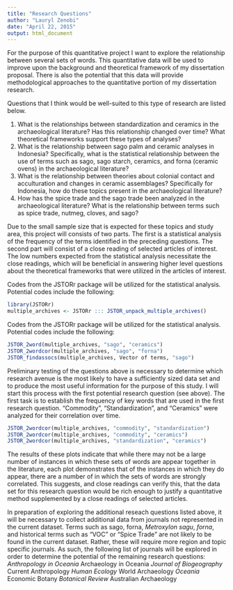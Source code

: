 ```yaml
---
title: "Research Questions"
author: "Lauryl Zenobi"
date: "April 22, 2015"
output: html_document
---
```


For the purpose of this quantitative project I want to explore the relationship between several sets of words. This quantitative data will be used to improve upon the background and theoretical framework of my dissertation proposal. There is also the potential that this data will provide methodological approaches to the quantitative portion of my dissertation research. 

Questions that I think would be well-suited to this type of research are listed below.

1. What is the relationships between standardization and ceramics in the archaeological literature? Has this relationship changed over time? What theoretical frameworks support these types of analyses?
2. What is the relationship between sago palm and ceramic analyses in Indonesia? Specifically, what is the statistical relationship between the use of terms such as sago, sago starch, ceramics, and forna (ceramic ovens) in the archaeological literature?
3. What is the relationship between theories about colonial contact and acculturation and changes in ceramic assemblages? Specifically for Indonesia, how do these topics present in the archaeological literature?
4. How has the spice trade and the sago trade been analyzed in the archaeological literature? What is the relationship between terms such as spice trade, nutmeg, cloves, and sago? 


Due to the small sample size that is expected for these topics and study area, this project will consists of two parts. The first is a statistical analysis of the frequency of the terms identified in the preceding questions. The second part will consist of a close reading of selected articles of interest. The low numbers expected from the statistical analysis necessitate the close readings, which will be beneficial in answering higher level questions about the theoretical frameworks that were utilized in the articles of interest. 


Codes from the JSTORr package will be utilized for the statistical analysis. Potential codes include the following:
```r
library(JSTORr)
multiple_archives <- JSTORr ::: JSTOR_unpack_multiple_archives()
```

Codes from the JSTORr package will be utilized for the statistical analysis. Potential codes include the following:
```r
JSTOR_2word(multiple_archives, "sago", "ceramics")
JSTOR_2wordcor(multiple_archives, "sago", "forna")
JSTOR_findassocs(multiple_archives, Vector of terms, "sago")
```

Preliminary testing of the questions above is necessary to determine which research avenue is the most likely to have a sufficiently sized data set and to produce the most useful information for the purpose of this study. I will start this process with the first potential research question (see above). The first task is to establish the frequency of key words that are used in the first research question. "Commodity", "Standardization", and "Ceramics" were analyzed for their correlation over time. 

```r
JSTOR_2wordcor(multiple_archives, "commodity", "standardization")
JSTOR_2wordcor(multiple_archives, "commodity", "ceramics")
JSTOR_2wordcor(multiple_archives, "standardization", "ceramics")
```

The results of these plots indicate that while there may not be a large number of instances in which these sets of words are appear together in the literature, each plot demonstrates that of the instances in which they do appear, there are a number of in which the sets of words are strongly correlated. This suggests, and close readings can verify this, that the data set for this research question would be rich enough to justify a quantitative method supplemented by a close readings of selected articles. 

In preparation of exploring the additional reseach questions listed above, it will be necessary to collect additional data from journals not represented in the current dataset. Terms such as sago, forna, *Metroxylon sagu*, *forna*, and historical terms such as "VOC" or "Spice Trade" are not likely to be found in the current dataset. Rather, these will require more region and topic specific journals. As such, the following list of journals will be explored in order to determine the potential of the remaining research questions:
*Anthropology in Oceania
*Archaeology in Oceania
*Journal of Biogeography
*Current Anthropology
*Human Ecology
*World Archaeology
*Oceania
*Economic Botany
*Botanical Review
*Australian Archaeology

